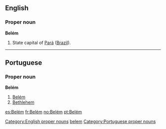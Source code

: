 ==English==
{{wikipedia}}

===Proper noun===
'''Belém'''

# State capital of [[Pará]] ([[Brazil]]).

[[Category:English proper nouns]]
[[Category:English words spelled with diacritics|belem]]

----

==Portuguese==

===Proper noun===
'''Belém'''

# [[Belém]]
# [[Bethlehem]]

[[Category:Portuguese proper nouns]]

[[es:Belém]]
[[fr:Belém]]
[[no:Belém]]
[[pt:Belém]]